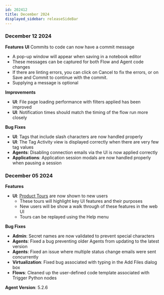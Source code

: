 ```yaml
---
id: 202412
title: December 2024
displayed_sidebar: releaseSideBar
---
```

### December 12 2024

**Features**
**UI** Commits to code can now have a commit message
  - A pop-up window will appear when saving in a notebook editor
  - These messages can be captured for both Flow and Agent code changes
  - If there are linting errors, you can click on Cancel to fix the errors, or on Save and Commit to continue with the commit.
  - Supplying a message is optional

**Improvements**
- **UI**: File page loading performance with filters applied has been improved
- **UI**: Notification times should match the timing of the flow run more closely

**Bug Fixes**
- **UI**: Tags that include slash characters are now handled properly
- **UI**: The Tag Activity view is displayed correctly when there are very few tag values
- **Agents**: Disabling connection emails via the UI is now applied correctly
- **Applications**: Application session modals are now handled properly when pausing a session

### December 05 2024

**Features**
- **UI**: [Product Tours](../app/Support#product-tours) are now shown to new users
    - These tours will highlight key UI features and their purposes
    - New users will be show a walk through of these features in the web UI
    - Tours can be replayed using the Help menu

**Bug Fixes**
- **Admin**: Secret names are now validated to prevent special characters
- **Agents**: Fixed a bug preventing older Agents from updating to the latest version
- **Agents**: Fixed an issue where multiple status change emails were sent concurrently
- **Virtualization**: Fixed bug associated with typing in the Add Files dialog box
- **Flows**: Cleaned up the user-defined code template associated with Trigger Python nodes

**Agent Version**: 5.2.6
